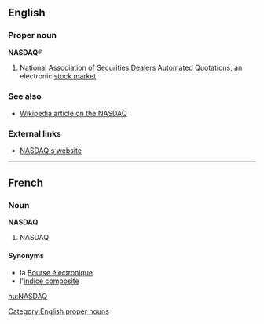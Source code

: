 ==English==
===Proper noun===
'''NASDAQ'''&reg;

#National Association of Securities Dealers Automated Quotations, an electronic [[stock market]].

===See also===
*[[w:NASDAQ|Wikipedia article on the NASDAQ]]

===External links===
*[http://www.nasdaq.com NASDAQ's website]
[[Category:English proper nouns]]
----
==French==
===Noun===
'''NASDAQ'''

#NASDAQ

====Synonyms====
*la [[Bourse électronique]]
*l'[[indice composite]]

[[hu:NASDAQ]]